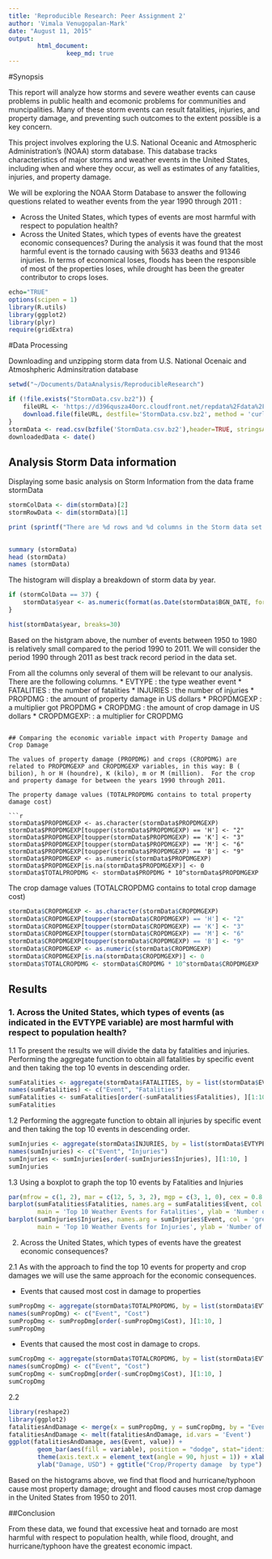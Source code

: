 ```yaml
---
title: 'Reproducible Research: Peer Assignment 2'
author: 'Vimala Venugopalan-Mark'
date: "August 11, 2015"
output: 
        html_document:
                keep_md: true
---
```


#Synopsis

This report will analyze how storms and severe weather events can cause problems in public health and ecomonic problems for communities and muncipalities.  Many of these storm events can result  fatalities, injuries, and property damage, and preventing such outcomes to the extent possible is a key concern.

This project involves exploring the U.S. National Oceanic and Atmospheric Administration’s (NOAA) storm database. This database tracks characteristics of major storms and weather events in the United States, including when and where they occur, as well as estimates of any fatalities, injuries, and property damage.

We will be exploring the NOAA Storm Database to answer the following questions related to weather events from the year 1990 through 2011 :

* Across the United States, which types of events are most harmful with respect to population health?
* Across the United States, which types of events have the greatest economic consequences?
During the analysis it was found that the most harmful event is the tornado causing with 5633 deaths and 91346 injuries. In terms of economical loses, floods has been the responsible of most of the properties loses, while drought has been the greater contributor to crops loses.


```r
echo="TRUE"
options(scipen = 1)  
library(R.utils)
library(ggplot2)
library(plyr)
require(gridExtra)
```

#Data Processing

Downloading and unzipping storm data from U.S. National Ocenaic and Atmoshpheric Adminsitration database

```r

setwd("~/Documents/DataAnalysis/ReproducibleResearch")

if (!file.exists("StormData.csv.bz2")) {
    fileURL <- 'https://d396qusza40orc.cloudfront.net/repdata%2Fdata%2FStormData.csv.bz2'
    download.file(fileURL, destfile='StormData.csv.bz2', method = 'curl')
}
stormData <- read.csv(bzfile('StormData.csv.bz2'),header=TRUE, stringsAsFactors = FALSE)
downloadedData <- date()

```


## Analysis Storm Data information 

Displaying some basic analysis on Storm Information from the data frame stormData

```r

stormColData <- dim(stormData)[2]
stormRowData <- dim(stormData)[1]

print (sprintf("There are %d rows and %d columns in the Storm data set. The events in the database start in the year 1950 and end in November 2011. In the earlier years of the database there are generally fewer events recorded, most likely due to a lack of reliable/complete records.", stormRowData, stormColData) )
            

summary (stormData)
head (stormData)
names (stormData)
```

The histogram will display a breakdown of storm data by year.

```r
if (stormColData == 37) {
    stormData$year <- as.numeric(format(as.Date(stormData$BGN_DATE, format = "%m/%d/%Y %H:%M:%S"), "%Y"))
}

hist(stormData$year, breaks=30)
```

Based on the histgram above,  the number of events between 1950 to 1980 is relatively small compared to the period 1990 to 2011.  We will consider the period 1990 through 2011 as best track record period in the data set.

From all the columns only several of them will be relevant to our analysis.  There are the following columns.
        * EVTYPE        : the type weather event
        * FATALITIES    : the number of fatalities
        * INJURIES      : the number of injuries
        * PROPDMG       : the amount of property damage in US dollars
        * PROPDMGEXP    : a multiplier got PROPDMG 
        * CROPDMG       : the amount of crop damage in US dollars
        * CROPDMGEXP:      : a multiplier for CROPDMG


```

## Comparing the economic variable impact with Property Damage and Crop Damage

The values of property damage (PROPDMG) and crops (CROPDMG) are related to PROPDMGEXP and CROPDMGEXP variables, in this way: B ( bilion), h or H (houndre), K (kilo), m or M (million).  For the crop and property damage for between the years 1990 through 2011.

The property damage values (TOTALPROPDMG contains to total property damage cost)

```r
stormData$PROPDMGEXP <- as.character(stormData$PROPDMGEXP)
stormData$PROPDMGEXP[toupper(stormData$PROPDMGEXP) == 'H'] <- "2"
stormData$PROPDMGEXP[toupper(stormData$PROPDMGEXP) == 'K'] <- "3"
stormData$PROPDMGEXP[toupper(stormData$PROPDMGEXP) == 'M'] <- "6"
stormData$PROPDMGEXP[toupper(stormData$PROPDMGEXP) == 'B'] <- "9"
stormData$PROPDMGEXP <- as.numeric(stormData$PROPDMGEXP)
stormData$PROPDMGEXP[is.na(stormData$PROPDMGEXP)] <- 0
stormData$TOTALPROPDMG <- stormData$PROPDMG * 10^stormData$PROPDMGEXP
```

The crop damage values (TOTALCROPDMG contains to total crop damage cost)

```r
stormData$CROPDMGEXP <- as.character(stormData$CROPDMGEXP)
stormData$CROPDMGEXP[toupper(stormData$CROPDMGEXP) == 'H'] <- "2"
stormData$CROPDMGEXP[toupper(stormData$CROPDMGEXP) == 'K'] <- "3"
stormData$CROPDMGEXP[toupper(stormData$CROPDMGEXP) == 'M'] <- "6"
stormData$CROPDMGEXP[toupper(stormData$CROPDMGEXP) == 'B'] <- "9"
stormData$CROPDMGEXP <- as.numeric(stormData$CROPDMGEXP)
stormData$CROPDMGEXP[is.na(stormData$CROPDMGEXP)] <- 0
stormData$TOTALCROPDMG <- stormData$CROPDMG * 10^stormData$CROPDMGEXP

```

## Results

### 1. Across the United States, which types of events (as indicated in the EVTYPE variable) are most harmful with respect to population health?

1.1  To present the results we will divide the data by fatalities and injuries.  Performing the aggregate function to obtain all fatalities by specific event and then taking the top 10 events in descending order.

```r
sumFatalities <- aggregate(stormData$FATALITIES, by = list(stormData$EVTYPE), "sum")
names(sumFatalities) <- c("Event", "Fatalities")
sumFatalities <- sumFatalities[order(-sumFatalities$Fatalities), ][1:10, ]
sumFatalities
```

1.2 Performing the aggregate function to obtain all injuries by specific event and then taking the top 10 events in descending order.

```r
sumInjuries <- aggregate(stormData$INJURIES, by = list(stormData$EVTYPE), "sum")
names(sumInjuries) <- c("Event", "Injuries")
sumInjuries <- sumInjuries[order(-sumInjuries$Injuries), ][1:10, ]
sumInjuries
```

1.3  Using a boxplot to graph the top 10 events by Fatalities and Injuries

```r
par(mfrow = c(1, 2), mar = c(12, 5, 3, 2), mgp = c(3, 1, 0), cex = 0.8, las = 3)
barplot(sumFatalities$Fatalities, names.arg = sumFatalities$Event, col = 'orange',
        main = 'Top 10 Weather Events for Fatalities', ylab = 'Number of Fatalities')
barplot(sumInjuries$Injuries, names.arg = sumInjuries$Event, col = 'green',
        main = 'Top 10 Weather Events for Injuries', ylab = 'Number of Injuries')
```

2. Across the United States, which types of events have the greatest economic consequences?

2.1  As with the approach to find the top 10 events for property and crop damages we will use the same approach for the economic consequences.

* Events that caused most cost in damage to properties

```r
sumPropDmg <- aggregate(stormData$TOTALPROPDMG, by = list(stormData$EVTYPE), "sum")
names(sumPropDmg) <- c("Event", "Cost")
sumPropDmg <- sumPropDmg[order(-sumPropDmg$Cost), ][1:10, ]
sumPropDmg
```

* Events that caused the most cost in damage to crops.

```r
sumCropDmg <- aggregate(stormData$TOTALCROPDMG, by = list(stormData$EVTYPE), "sum")
names(sumCropDmg) <- c("Event", "Cost")
sumCropDmg <- sumCropDmg[order(-sumCropDmg$Cost), ][1:10, ]
sumCropDmg
```

2.2 

```r
library(reshape2)
library(ggplot2)
fatalitiesAndDamage <- merge(x = sumPropDmg, y = sumCropDmg, by = "Event", all = TRUE)
fatalitiesAndDamage <- melt(fatalitiesAndDamage, id.vars = 'Event')
ggplot(fatalitiesAndDamage, aes(Event, value)) +   
        geom_bar(aes(fill = variable), position = "dodge", stat="identity") +
        theme(axis.text.x = element_text(angle = 90, hjust = 1)) + xlab("Event Type") + 
        ylab("Damage, USD") + ggtitle("Crop/Property damage  by type")
```

Based on the histograms above, we find that flood and hurricane/typhoon cause most property damage; drought and flood causes most crop damage in the United States from 1950 to 2011.

##Conclusion

From these data, we found that excessive heat and tornado are most harmful with respect to population health, while flood, drought, and hurricane/typhoon have the greatest economic impact.